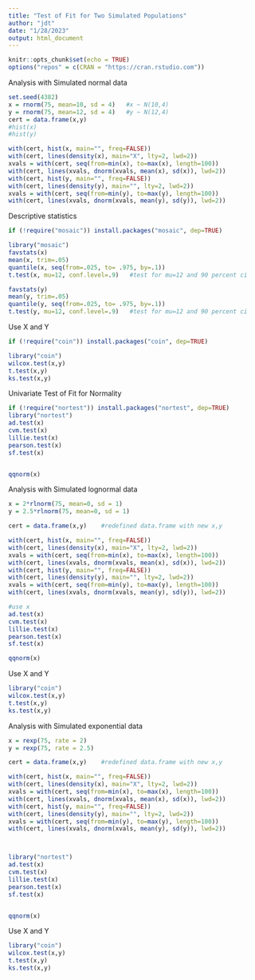 ```yaml
---
title: "Test of Fit for Two Simulated Populations"
author: "jdt"
date: "1/28/2023"
output: html_document
---
```


```r
knitr::opts_chunk$set(echo = TRUE)
options("repos" = c(CRAN = "https://cran.rstudio.com"))
```


Analysis with Simulated normal data

```r
set.seed(4382)
x = rnorm(75, mean=10, sd = 4)   #x ~ N(10,4)
y = rnorm(75, mean=12, sd = 4)   #y ~ N(12,4)
cert = data.frame(x,y)
#hist(x)
#hist(y)

with(cert, hist(x, main="", freq=FALSE))
with(cert, lines(density(x), main="X", lty=2, lwd=2))
xvals = with(cert, seq(from=min(x), to=max(x), length=100))
with(cert, lines(xvals, dnorm(xvals, mean(x), sd(x)), lwd=2))
with(cert, hist(y, main="", freq=FALSE))
with(cert, lines(density(y), main="", lty=2, lwd=2))
xvals = with(cert, seq(from=min(y), to=max(y), length=100))
with(cert, lines(xvals, dnorm(xvals, mean(y), sd(y)), lwd=2))
```

Descriptive statistics

```r
if (!require("mosaic")) install.packages("mosaic", dep=TRUE)

library("mosaic")
favstats(x)
mean(x, trim=.05)
quantile(x, seq(from=.025, to= .975, by=.1))
t.test(x, mu=12, conf.level=.9)   #test for mu=12 and 90 percent ci

favstats(y)
mean(y, trim=.05)
quantile(y, seq(from=.025, to= .975, by=.1))
t.test(y, mu=12, conf.level=.9)   #test for mu=12 and 90 percent ci
```

Use X and Y

```r
if (!require("coin")) install.packages("coin", dep=TRUE)

library("coin")
wilcox.test(x,y)
t.test(x,y)
ks.test(x,y)
```

Univariate Test of Fit for Normality

```r
if (!require("nortest")) install.packages("nortest", dep=TRUE)
library("nortest")
ad.test(x)
cvm.test(x)
lillie.test(x)
pearson.test(x)
sf.test(x)


qqnorm(x)
```

Analysis with Simulated lognormal data

```r
x = 2*rlnorm(75, mean=0, sd = 1) 
y = 2.5*rlnorm(75, mean=0, sd = 1) 

cert = data.frame(x,y)    #redefined data.frame with new x,y

with(cert, hist(x, main="", freq=FALSE))
with(cert, lines(density(x), main="X", lty=2, lwd=2))
xvals = with(cert, seq(from=min(x), to=max(x), length=100))
with(cert, lines(xvals, dnorm(xvals, mean(x), sd(x)), lwd=2))
with(cert, hist(y, main="", freq=FALSE))
with(cert, lines(density(y), main="", lty=2, lwd=2))
xvals = with(cert, seq(from=min(y), to=max(y), length=100))
with(cert, lines(xvals, dnorm(xvals, mean(y), sd(y)), lwd=2))

#use x
ad.test(x)
cvm.test(x)
lillie.test(x)
pearson.test(x)
sf.test(x)

qqnorm(x)

```

Use X and Y

```r
library("coin")
wilcox.test(x,y)
t.test(x,y)
ks.test(x,y)

```

Analysis with Simulated exponential data

```r
x = rexp(75, rate = 2) 
y = rexp(75, rate = 2.5) 

cert = data.frame(x,y)    #redefined data.frame with new x,y

with(cert, hist(x, main="", freq=FALSE))
with(cert, lines(density(x), main="X", lty=2, lwd=2))
xvals = with(cert, seq(from=min(x), to=max(x), length=100))
with(cert, lines(xvals, dnorm(xvals, mean(x), sd(x)), lwd=2))
with(cert, hist(y, main="", freq=FALSE))
with(cert, lines(density(y), main="", lty=2, lwd=2))
xvals = with(cert, seq(from=min(y), to=max(y), length=100))
with(cert, lines(xvals, dnorm(xvals, mean(y), sd(y)), lwd=2))



library("nortest")
ad.test(x)
cvm.test(x)
lillie.test(x)
pearson.test(x)
sf.test(x)


qqnorm(x)
```

Use X and Y


```r
library("coin")
wilcox.test(x,y)
t.test(x,y)
ks.test(x,y)


```

